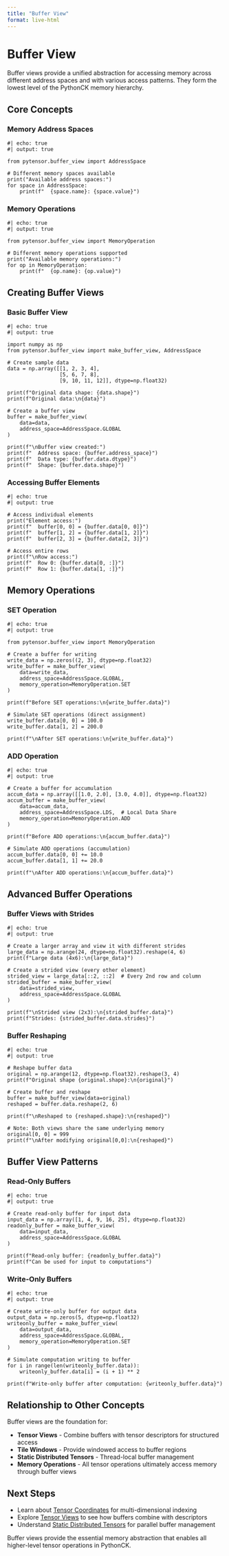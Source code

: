 ```yaml
---
title: "Buffer View"
format: live-html
---
```


# Buffer View

Buffer views provide a unified abstraction for accessing memory across different address spaces and with various access patterns. They form the lowest level of the PythonCK memory hierarchy.

## Core Concepts

### Memory Address Spaces

```pyodide
#| echo: true
#| output: true

from pytensor.buffer_view import AddressSpace

# Different memory spaces available
print("Available address spaces:")
for space in AddressSpace:
    print(f"  {space.name}: {space.value}")
```

### Memory Operations

```pyodide
#| echo: true
#| output: true

from pytensor.buffer_view import MemoryOperation

# Different memory operations supported
print("Available memory operations:")
for op in MemoryOperation:
    print(f"  {op.name}: {op.value}")
```

## Creating Buffer Views

### Basic Buffer View

```pyodide
#| echo: true
#| output: true

import numpy as np
from pytensor.buffer_view import make_buffer_view, AddressSpace

# Create sample data
data = np.array([[1, 2, 3, 4],
                 [5, 6, 7, 8],
                 [9, 10, 11, 12]], dtype=np.float32)

print(f"Original data shape: {data.shape}")
print(f"Original data:\n{data}")

# Create a buffer view
buffer = make_buffer_view(
    data=data,
    address_space=AddressSpace.GLOBAL
)

print(f"\nBuffer view created:")
print(f"  Address space: {buffer.address_space}")
print(f"  Data type: {buffer.data.dtype}")
print(f"  Shape: {buffer.data.shape}")
```

### Accessing Buffer Elements

```pyodide
#| echo: true
#| output: true

# Access individual elements
print("Element access:")
print(f"  buffer[0, 0] = {buffer.data[0, 0]}")
print(f"  buffer[1, 2] = {buffer.data[1, 2]}")
print(f"  buffer[2, 3] = {buffer.data[2, 3]}")

# Access entire rows
print(f"\nRow access:")
print(f"  Row 0: {buffer.data[0, :]}")
print(f"  Row 1: {buffer.data[1, :]}")
```

## Memory Operations

### SET Operation

```pyodide
#| echo: true
#| output: true

from pytensor.buffer_view import MemoryOperation

# Create a buffer for writing
write_data = np.zeros((2, 3), dtype=np.float32)
write_buffer = make_buffer_view(
    data=write_data,
    address_space=AddressSpace.GLOBAL,
    memory_operation=MemoryOperation.SET
)

print(f"Before SET operations:\n{write_buffer.data}")

# Simulate SET operations (direct assignment)
write_buffer.data[0, 0] = 100.0
write_buffer.data[1, 2] = 200.0

print(f"\nAfter SET operations:\n{write_buffer.data}")
```

### ADD Operation

```pyodide
#| echo: true
#| output: true

# Create a buffer for accumulation
accum_data = np.array([[1.0, 2.0], [3.0, 4.0]], dtype=np.float32)
accum_buffer = make_buffer_view(
    data=accum_data,
    address_space=AddressSpace.LDS,  # Local Data Share
    memory_operation=MemoryOperation.ADD
)

print(f"Before ADD operations:\n{accum_buffer.data}")

# Simulate ADD operations (accumulation)
accum_buffer.data[0, 0] += 10.0
accum_buffer.data[1, 1] += 20.0

print(f"\nAfter ADD operations:\n{accum_buffer.data}")
```

## Advanced Buffer Operations

### Buffer Views with Strides

```pyodide
#| echo: true
#| output: true

# Create a larger array and view it with different strides
large_data = np.arange(24, dtype=np.float32).reshape(4, 6)
print(f"Large data (4x6):\n{large_data}")

# Create a strided view (every other element)
strided_view = large_data[::2, ::2]  # Every 2nd row and column
strided_buffer = make_buffer_view(
    data=strided_view,
    address_space=AddressSpace.GLOBAL
)

print(f"\nStrided view (2x3):\n{strided_buffer.data}")
print(f"Strides: {strided_buffer.data.strides}")
```

### Buffer Reshaping

```pyodide
#| echo: true
#| output: true

# Reshape buffer data
original = np.arange(12, dtype=np.float32).reshape(3, 4)
print(f"Original shape {original.shape}:\n{original}")

# Create buffer and reshape
buffer = make_buffer_view(data=original)
reshaped = buffer.data.reshape(2, 6)

print(f"\nReshaped to {reshaped.shape}:\n{reshaped}")

# Note: Both views share the same underlying memory
original[0, 0] = 999
print(f"\nAfter modifying original[0,0]:\n{reshaped}")
```

## Buffer View Patterns

### Read-Only Buffers

```pyodide
#| echo: true
#| output: true

# Create read-only buffer for input data
input_data = np.array([1, 4, 9, 16, 25], dtype=np.float32)
readonly_buffer = make_buffer_view(
    data=input_data,
    address_space=AddressSpace.GLOBAL
)

print(f"Read-only buffer: {readonly_buffer.data}")
print(f"Can be used for input to computations")
```

### Write-Only Buffers

```pyodide
#| echo: true
#| output: true

# Create write-only buffer for output data
output_data = np.zeros(5, dtype=np.float32)
writeonly_buffer = make_buffer_view(
    data=output_data,
    address_space=AddressSpace.GLOBAL,
    memory_operation=MemoryOperation.SET
)

# Simulate computation writing to buffer
for i in range(len(writeonly_buffer.data)):
    writeonly_buffer.data[i] = (i + 1) ** 2

print(f"Write-only buffer after computation: {writeonly_buffer.data}")
```

## Relationship to Other Concepts

Buffer views are the foundation for:

- **Tensor Views** - Combine buffers with tensor descriptors for structured access
- **Tile Windows** - Provide windowed access to buffer regions
- **Static Distributed Tensors** - Thread-local buffer management
- **Memory Operations** - All tensor operations ultimately access memory through buffer views

## Next Steps

- Learn about [Tensor Coordinates](tensor-coordinate.qmd) for multi-dimensional indexing
- Explore [Tensor Views](tensor-view.qmd) to see how buffers combine with descriptors
- Understand [Static Distributed Tensors](static-distributed-tensor.qmd) for parallel buffer management

Buffer views provide the essential memory abstraction that enables all higher-level tensor operations in PythonCK. 